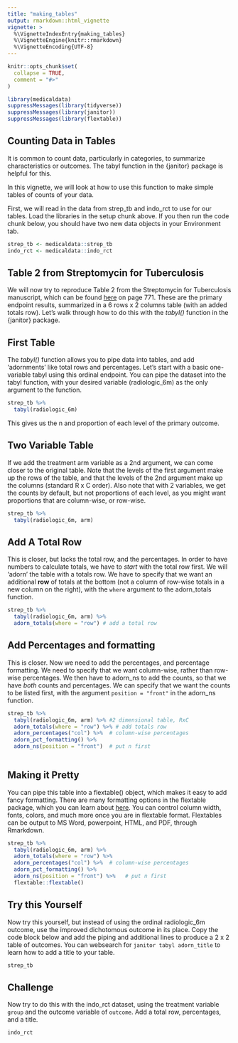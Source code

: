 ```yaml
---
title: "making_tables"
output: rmarkdown::html_vignette
vignette: >
  %\VignetteIndexEntry{making_tables}
  %\VignetteEngine{knitr::rmarkdown}
  %\VignetteEncoding{UTF-8}
---
```


```r
knitr::opts_chunk$set(
  collapse = TRUE,
  comment = "#>"
)
```

```r
library(medicaldata)
suppressMessages(library(tidyverse))
suppressMessages(library(janitor))
suppressMessages(library(flextable))
```

## Counting Data in Tables
It is common to count data, particularly in categories, to summarize characteristics or outcomes. The tabyl function in the {janitor} package is helpful for this.

In this vignette, we will look at how to use this function to make simple tables of counts of your data. 

First, we will read in the data from strep_tb and indo_rct to use for our tables. Load the libraries in the setup chunk above. If you then run the code chunk below, you should have two new data objects in your Environment tab.

```r
strep_tb <- medicaldata::strep_tb
indo_rct <- medicaldata::indo_rct
```

## Table 2 from Streptomycin for Tuberculosis

We will now try to reproduce Table 2 from the Streptomycin for Tuberculosis manuscript, which can be found [here](https://www.bmj.com/content/bmj/2/4582/769.full.pdf) on page 771. These are the primary endpoint results, summarized in a 6 rows x 2 columns table (with an added totals row). Let's walk through how to do this with the _tabyl()_ function in the {janitor} package.

## First Table

The _tabyl()_ function allows you to pipe data into tables, and add 'adornments' like total rows and percentages. Let's start with a basic one-variable tabyl using this ordinal endpoint. You can pipe the dataset into the tabyl function, with your desired variable (radiologic_6m) as the only argument to the function.

```r
strep_tb %>% 
  tabyl(radiologic_6m)
```
This gives us the n and proportion of each level of the primary outcome. 

## Two Variable Table
If we add the treatment arm variable as a 2nd argument, we can come closer to the original table.
Note that the levels of the first argument make up the rows of the table, and that the levels of the 2nd argument make up the columns (standard R x C order). Also note that with 2 variables, we get the counts by default, but not proportions of each level, as you might want proportions that are column-wise, or row-wise. 

```r
strep_tb %>% 
  tabyl(radiologic_6m, arm)
```

## Add A Total Row

This is closer, but lacks the total row, and the percentages.
In order to have numbers to calculate totals, we have to _start_ with the total row first. We will 'adorn' the table with a totals row. We have to specify that we want an additional **row** of totals at the bottom (not a column of row-wise totals in a new column on the right), with the `where` argument to the adorn_totals function.

```r
strep_tb %>% 
  tabyl(radiologic_6m, arm) %>% 
  adorn_totals(where = "row") # add a total row
```

## Add Percentages and formatting

This is closer.
Now we need to add the percentages, and percentage formatting. We need to specify that we want column-wise, rather than row-wise percentages. 
We then have to adorn_ns to add the counts, so that we have _both_ counts and percentages. We can specify that we want the counts to be listed first, with the argument `position = "front"` in the adorn_ns function.

```r
strep_tb %>% 
  tabyl(radiologic_6m, arm) %>% #2 dimensional table, RxC
  adorn_totals(where = "row") %>% # add totals row
  adorn_percentages("col") %>%  # column-wise percentages
  adorn_pct_formatting() %>% 
  adorn_ns(position = "front")  # put n first
  
```

## Making it Pretty
You can pipe this table into a flextable() object, which makes it easy to add fancy formatting. There are many formatting options in the flextable package, which you can learn about [here](https://davidgohel.github.io/flextable/). You can control column width, fonts, colors, and much more once you are in flextable format. Flextables can be output to MS Word, powerpoint, HTML, and PDF, through Rmarkdown.

```r
strep_tb %>% 
  tabyl(radiologic_6m, arm) %>% 
  adorn_totals(where = "row") %>% 
  adorn_percentages("col") %>%  # column-wise percentages
  adorn_pct_formatting() %>% 
  adorn_ns(position = "front") %>%   # put n first
  flextable::flextable()
```

## Try this Yourself

Now try this yourself, but instead of using the ordinal radiologic_6m outcome, use the improved dichotomous outcome in its place. Copy the code block below and add the piping and additional lines to produce a 2 x 2 table of outcomes. You can websearch for `janitor tabyl adorn_title` to learn how to add a title to your table.

```r
strep_tb
```

## Challenge
Now try to do this with the indo_rct dataset, using the treatment variable `group` and the outcome variable of `outcome`. Add a total row, percentages, and a title.

```r
indo_rct 
```

